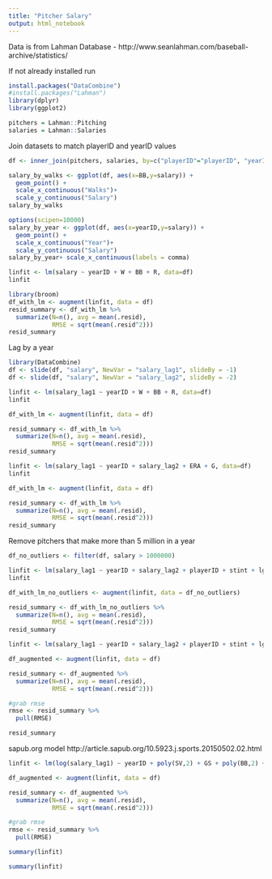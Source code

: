 ```yaml
---
title: "Pitcher Salary"
output: html_notebook
---
```


Data is from Lahman Database - http://www.seanlahman.com/baseball-archive/statistics/

If not already installed run
```r
install.packages("DataCombine")
#install.packages("Lahman")
library(dplyr)
library(ggplot2)
```

```r
pitchers = Lahman::Pitching
salaries = Lahman::Salaries
```

Join datasets to match playerID and yearID values
```r
df <- inner_join(pitchers, salaries, by=c("playerID"="playerID", "yearID"="yearID"))
```

```r
salary_by_walks <- ggplot(df, aes(x=BB,y=salary)) +
  geom_point() +
  scale_x_continuous("Walks")+
  scale_y_continuous("Salary")
salary_by_walks
```
```r

options(scipen=10000)
salary_by_year <- ggplot(df, aes(x=yearID,y=salary)) +
  geom_point() +
  scale_x_continuous("Year")+
  scale_y_continuous("Salary")
salary_by_year+ scale_x_continuous(labels = comma)
```
```r
linfit <- lm(salary ~ yearID + W + BB + R, data=df)
linfit
```
```r
library(broom)
df_with_lm <- augment(linfit, data = df)
resid_summary <- df_with_lm %>%
  summarize(N=n(), avg = mean(.resid),
            RMSE = sqrt(mean(.resid^2)))
resid_summary
```


Lag by a year
```r
library(DataCombine)
df <- slide(df, "salary", NewVar = "salary_lag1", slideBy = -1)
df <- slide(df, "salary", NewVar = "salary_lag2", slideBy = -2)
```
```r
linfit <- lm(salary_lag1 ~ yearID + W + BB + R, data=df)
linfit
```
```r
df_with_lm <- augment(linfit, data = df)

resid_summary <- df_with_lm %>%
  summarize(N=n(), avg = mean(.resid),
            RMSE = sqrt(mean(.resid^2)))
resid_summary
```

```r
linfit <- lm(salary_lag1 ~ yearID + salary_lag2 + ERA + G, data=df)
linfit
```

```r
df_with_lm <- augment(linfit, data = df)

resid_summary <- df_with_lm %>%
  summarize(N=n(), avg = mean(.resid),
            RMSE = sqrt(mean(.resid^2)))
resid_summary
```

Remove pitchers that make more than 5 million in a year

```r
df_no_outliers <- filter(df, salary > 1000000)

linfit <- lm(salary_lag1 ~ yearID + salary_lag2 + playerID + stint + lgID.x + teamID.x + W + L + G + ERA, data=df_no_outliers)
linfit

df_with_lm_no_outliers <- augment(linfit, data = df_no_outliers)

resid_summary <- df_with_lm_no_outliers %>%
  summarize(N=n(), avg = mean(.resid),
            RMSE = sqrt(mean(.resid^2)))
resid_summary
```

```r
linfit <- lm(salary_lag1 ~ yearID + salary_lag2 + playerID + stint + lgID.x + teamID.x + W + L + G + ERA, data=df)

df_augmented <- augment(linfit, data = df)

resid_summary <- df_augmented %>%
  summarize(N=n(), avg = mean(.resid),
            RMSE = sqrt(mean(.resid^2)))

#grab rmse
rmse <- resid_summary %>%
  pull(RMSE)

resid_summary
```


sapub.org model
http://article.sapub.org/10.5923.j.sports.20150502.02.html
```r
linfit <- lm(log(salary_lag1) ~ yearID + poly(SV,2) + GS + poly(BB,2) + poly(BK,2) + poly(CG,2) + L + log(salary_lag2), data=df)

df_augmented <- augment(linfit, data = df)

resid_summary <- df_augmented %>%
  summarize(N=n(), avg = mean(.resid),
            RMSE = sqrt(mean(.resid^2)))

#grab rmse
rmse <- resid_summary %>%
  pull(RMSE)

summary(linfit)
```
```r
summary(linfit)
```

